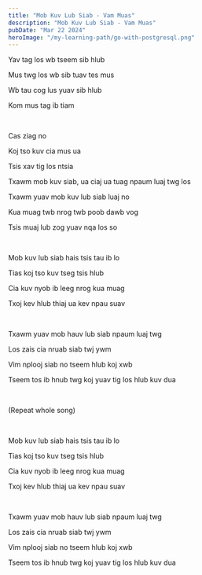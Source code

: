 ```yaml
---
title: "Mob Kuv Lub Siab - Vam Muas"
description: "Mob Kuv Lub Siab - Vam Muas"
pubDate: "Mar 22 2024"
heroImage: "/my-learning-path/go-with-postgresql.png"
---
```


Yav tag los wb tseem sib hlub

Mus twg los wb sib tuav tes mus

Wb tau cog lus yuav sib hlub

Kom mus tag ib tiam

<br />

Cas ziag no

Koj tso kuv cia mus ua

Tsis xav tig los ntsia

Txawm mob kuv siab, ua ciaj ua tuag npaum luaj twg los

Txawm yuav mob kuv lub siab luaj no

Kua muag twb nrog twb poob dawb vog

Tsis muaj lub zog yuav nqa los so

<br />

Mob kuv lub siab hais tsis tau ib lo

Tias koj tso kuv tseg tsis hlub

Cia kuv nyob ib leeg nrog kua muag

Txoj kev hlub thiaj ua kev npau suav

<br />

Txawm yuav mob hauv lub siab npaum luaj twg

Los zais cia nruab siab twj ywm

Vim nplooj siab no tseem hlub koj xwb

Tseem tos ib hnub twg koj yuav tig los hlub kuv dua

<br />

(Repeat whole song)

<br />

Mob kuv lub siab hais tsis tau ib lo

Tias koj tso kuv tseg tsis hlub

Cia kuv nyob ib leeg nrog kua muag

Txoj kev hlub thiaj ua kev npau suav

<br />

Txawm yuav mob hauv lub siab npaum luaj twg

Los zais cia nruab siab twj ywm

Vim nplooj siab no tseem hlub koj xwb

Tseem tos ib hnub twg koj yuav tig los hlub kuv dua
